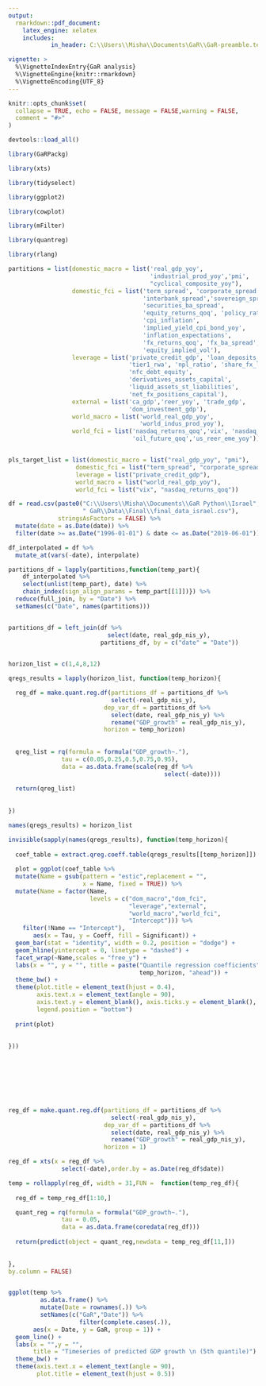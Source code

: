 ```yaml
---
output:
  rmarkdown::pdf_document:
    latex_engine: xelatex
    includes:
            in_header: C:\\Users\\Misha\\Documents\GaR\\GaR-preamble.tex

vignette: >
  %\VignetteIndexEntry{GaR analysis}
  %\VignetteEngine{knitr::rmarkdown}
  %\VignetteEncoding{UTF_8}
---
```


```r
knitr::opts_chunk$set(
  collapse = TRUE, echo = FALSE, message = FALSE,warning = FALSE,
  comment = "#>"
)
```


```r

devtools::load_all()

library(GaRPackg)
```


```r

library(xts)

library(tidyselect)

library(ggplot2)

library(cowplot)

library(mFilter)

library(quantreg)

library(rlang)

```


```r

partitions = list(domestic_macro = list('real_gdp_yoy',
                                        'industrial_prod_yoy','pmi',
                                        "cyclical_composite_yoy"),
                  domestic_fci = list('term_spread', 'corporate_spread',
                                      'interbank_spread','sovereign_spread',
                                      'securities_ba_spread',
                                      'equity_returns_qoq', 'policy_rate',
                                      'cpi_inflation', 
                                      'implied_yield_cpi_bond_yoy',
                                      'inflation_expectations',
                                      'fx_returns_qoq', 'fx_ba_spread',
                                      'equity_implied_vol'),
                  leverage = list('private_credit_gdp', 'loan_deposits_ratio',
                                  'tier1_rwa', 'npl_ratio', 'share_fx_loans',
                                  'nfc_debt_equity',
                                  'derivatives_assets_capital',
                                  'liquid_assets_st_liabilities',
                                  'net_fx_positions_capital'),
                  external = list('ca_gdp','reer_yoy', 'trade_gdp',
                                  'dom_investment_gdp'),
                  world_macro = list('world_real_gdp_yoy',
                                     'world_indus_prod_yoy'),
                  world_fci = list('nasdaq_returns_qoq','vix', 'nasdaq_vol',
                                   'oil_future_qoq','us_reer_eme_yoy'))


pls_target_list = list(domestic_macro = list("real_gdp_yoy", "pmi"),
                   domestic_fci = list("term_spread", "corporate_spread"),
                   leverage = list("private_credit_gdp"),
                   world_macro = list("world_real_gdp_yoy"),
                   world_fci = list("vix", "nasdaq_returns_qoq"))

```


```r

df = read.csv(paste0("C:\\Users\\Misha\\Documents\\GaR Python\\Israel",
                     " GaR\\Data\\Final\\final_data_israel.csv"),
              stringsAsFactors = FALSE) %>% 
  mutate(date = as.Date(date)) %>% 
  filter(date >= as.Date("1996-01-01") & date <= as.Date("2019-06-01"))

```


```r

df_interpolated = df %>% 
  mutate_at(vars(-date), interpolate)

partitions_df = lapply(partitions,function(temp_part){
    df_interpolated %>% 
    select(unlist(temp_part), date) %>% 
    chain_index(sign_align_params = temp_part[[1]])}) %>% 
  reduce(full_join, by = "Date") %>% 
  setNames(c("Date", names(partitions)))


partitions_df = left_join(df %>% 
                            select(date, real_gdp_nis_y),
                          partitions_df, by = c("date" = "Date"))
                

```


```r

horizon_list = c(1,4,8,12)

qregs_results = lapply(horizon_list, function(temp_horizon){

  reg_df = make.quant.reg.df(partitions_df = partitions_df %>% 
                             select(-real_gdp_nis_y),
                           dep_var_df = partitions_df %>% 
                             select(date, real_gdp_nis_y) %>% 
                             rename("GDP_growth" = real_gdp_nis_y),
                           horizon = temp_horizon)
  
  
  qreg_list = rq(formula = formula("GDP_growth~."),
               tau = c(0.05,0.25,0.5,0.75,0.95),
               data = as.data.frame(scale(reg_df %>% 
                                            select(-date))))  
  
  return(qreg_list)
  
  
})

names(qregs_results) = horizon_list


```


```r


invisible(sapply(names(qregs_results), function(temp_horizon){
  
  coef_table = extract.qreg.coeff.table(qregs_results[[temp_horizon]])
  
  plot = ggplot(coef_table %>% 
  mutate(Name = gsub(pattern = "estic",replacement = "",
                     x = Name, fixed = TRUE)) %>%
  mutate(Name = factor(Name,
                       levels = c("dom_macro","dom_fci",
                                  "leverage","external",
                                  "world_macro","world_fci",
                                  "Intercept"))) %>% 
    filter(!Name == "Intercept"),
       aes(x = Tau, y = Coeff, fill = Significant)) + 
  geom_bar(stat = "identity", width = 0.2, position = "dodge") + 
  geom_hline(yintercept = 0, linetype = "dashed") + 
  facet_wrap(~Name,scales = "free_y") +
  labs(x = "", y = "", title = paste("Quantile regression coefficients",
                                     temp_horizon, "ahead")) + 
  theme_bw() + 
  theme(plot.title = element_text(hjust = 0.4),
        axis.text.x = element_text(angle = 90),
        axis.text.y = element_blank(), axis.ticks.y = element_blank(),
        legend.position = "bottom")
  
  print(plot)
  
  
}))





  
  

```


```r

reg_df = make.quant.reg.df(partitions_df = partitions_df %>% 
                             select(-real_gdp_nis_y),
                           dep_var_df = partitions_df %>% 
                             select(date, real_gdp_nis_y) %>% 
                             rename("GDP_growth" = real_gdp_nis_y),
                           horizon = 1)

reg_df = xts(x = reg_df %>% 
               select(-date),order.by = as.Date(reg_df$date))

temp = rollapply(reg_df, width = 31,FUN =  function(temp_reg_df){
  
  reg_df = temp_reg_df[1:10,]

  quant_reg = rq(formula = formula("GDP_growth~."),
               tau = 0.05,
               data = as.data.frame(coredata(reg_df)))
  
  return(predict(object = quant_reg,newdata = temp_reg_df[11,]))
  
  
},
by.column = FALSE)



```


```r

ggplot(temp %>% 
         as.data.frame() %>% 
         mutate(Date = rownames(.)) %>% 
         setNames(c("GaR","Date")) %>% 
                    filter(complete.cases(.)),
       aes(x = Date, y = GaR, group = 1)) + 
  geom_line() +
  labs(x = "",y = "",
       title = "Timeseries of predicted GDP growth \n (5th quantile)") + 
  theme_bw() + 
  theme(axis.text.x = element_text(angle = 90),
        plot.title = element_text(hjust = 0.5))


```


